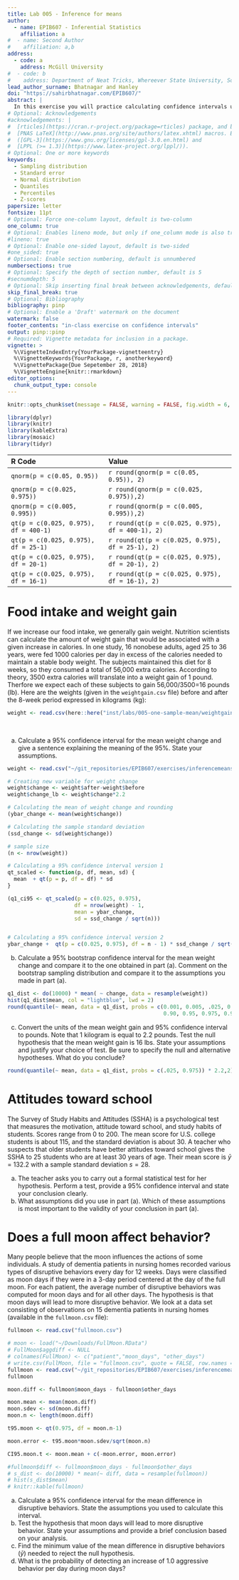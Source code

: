 ```yaml
---
title: Lab 005 - Inference for means
author:
  - name: EPIB607 - Inferential Statistics
    affiliation: a
#  - name: Second Author
#    affiliation: a,b
address:
  - code: a
    address: McGill University
#  - code: b
#    address: Department of Neat Tricks, Whereever State University, Someplace, MC, 67890
lead_author_surname: Bhatnagar and Hanley
doi: "https://sahirbhatnagar.com/EPIB607/"
abstract: |
  In this exercise you will practice calculating confidence intervals using the t-distribution and the bootstrap.
# Optional: Acknowledgements
#acknowledgements: |
#  [rticles](https://cran.r-project.org/package=rticles) package, and both packages rely on the
#  [PNAS LaTeX](http://www.pnas.org/site/authors/latex.xhtml) macros. Both these sources are
#  ([GPL-3](https://www.gnu.org/licenses/gpl-3.0.en.html) and
#  [LPPL (>= 1.3)](https://www.latex-project.org/lppl/)).
# Optional: One or more keywords
keywords:
  - Sampling distribution
  - Standard error
  - Normal distribution
  - Quantiles
  - Percentiles
  - Z-scores
papersize: letter
fontsize: 11pt
# Optional: Force one-column layout, default is two-column
one_column: true
# Optional: Enables lineno mode, but only if one_column mode is also true
#lineno: true
# Optional: Enable one-sided layout, default is two-sided
#one_sided: true
# Optional: Enable section numbering, default is unnumbered
numbersections: true
# Optional: Specify the depth of section number, default is 5
#secnumdepth: 5
# Optional: Skip inserting final break between acknowledgements, default is false
skip_final_break: true
# Optional: Bibliography 
bibliography: pinp
# Optional: Enable a 'Draft' watermark on the document
watermark: false
footer_contents: "in-class exercise on confidence intervals"
output: pinp::pinp
# Required: Vignette metadata for inclusion in a package.
vignette: >
  %\VignetteIndexEntry{YourPackage-vignetteentry}
  %\VignetteKeywords{YourPackage, r, anotherkeyword}
  %\VignettePackage{Due Sepetember 28, 2018}
  %\VignetteEngine{knitr::rmarkdown}
editor_options: 
  chunk_output_type: console
---
```



```r
knitr::opts_chunk$set(message = FALSE, warning = FALSE, fig.width = 6, fig.height = 6, eval = FALSE, echo = FALSE)
```

```r
library(dplyr)
library(knitr)
library(kableExtra)
library(mosaic)
library(tidyr)
```



|R Code                     |       Value        |
|:--------------------------|:----------------------------------|
|`qnorm(p = c(0.05, 0.95))` |`r round(qnorm(p = c(0.05, 0.95)), 2)`    |
|`qnorm(p = c(0.025, 0.975))` |`r round(qnorm(p = c(0.025, 0.975)),2)`    |
|`qnorm(p = c(0.005, 0.995))` |`r round(qnorm(p = c(0.005, 0.995)),2)`    |
|`qt(p = c(0.025, 0.975), df = 400-1)` |`r round(qt(p = c(0.025, 0.975), df = 400-1), 2)`    |
|`qt(p = c(0.025, 0.975), df = 25-1)` |`r round(qt(p = c(0.025, 0.975), df = 25-1), 2)`    |
|`qt(p = c(0.025, 0.975), df = 20-1)` |`r round(qt(p = c(0.025, 0.975), df = 20-1), 2)`    |
|`qt(p = c(0.025, 0.975), df = 16-1)` |`r round(qt(p = c(0.025, 0.975), df = 16-1), 2)`    |



# Food intake and weight gain

If we increase our food intake, we generally gain weight. Nutrition scientists can calculate the amount of weight gain that would be associated with a given increase in calories. In one study, 16 nonobese adults, aged 25 to 36 years, were fed 1000 calories per day in excess of the calories needed to maintain a stable body weight. The subjects maintained this diet for 8 weeks, so they consumed a total of 56,000 extra calories. According to theory, 3500 extra calories will translate into a weight gain of 1 pound. Therfore we expect each of these subjects to gain 56,000/3500=16 pounds (lb). Here are the weights (given in the `weightgain.csv` file) before and after the 8-week period expressed in kilograms (kg):

```r
weight <- read.csv(here::here("inst/labs/005-one-sample-mean/weightgain.csv"))

```

<br>

a. Calculate a 95% confidence interval for the mean weight change and give a sentence explaining the meaning of the 95%. State your assumptions. 

```r
weight <- read.csv("~/git_repositories/EPIB607/exercises/inferencemeans/weightgain.csv")

# Creating new variable for weight change
weight$change <- weight$after-weight$before
weight$change_lb <- weight$change*2.2

# Calculating the mean of weight change and rounding
(ybar_change <- mean(weight$change))

# Calculating the sample standard deviation
(ssd_change <- sd(weight$change))

# sample size
(n <- nrow(weight))

# Calculating a 95% confidence interval version 1
qt_scaled <- function(p, df, mean, sd) {
  mean  + qt(p = p, df = df) * sd
}

(q1_ci95 <- qt_scaled(p = c(0.025, 0.975), 
                     df = nrow(weight) - 1, 
                     mean = ybar_change, 
                     sd = ssd_change / sqrt(n)))


# Calculating a 95% confidence interval version 2
ybar_change +  qt(p = c(0.025, 0.975), df = n - 1) * ssd_change / sqrt(n)

```


b. Calculate a 95% bootstrap confidence interval for the mean weight change and compare it to the one obtained in part (a). Comment on the bootstrap sampling distribution and compare it to the assumptions you made in part (a).

```r
q1_dist <- do(10000) * mean( ~ change, data = resample(weight))
hist(q1_dist$mean, col = "lightblue", lwd = 2)
round(quantile(~ mean, data = q1_dist, probs = c(0.001, 0.005, .025, 0.05, 
                                                 0.90, 0.95, 0.975, 0.99)),2)
```



c. Convert the units of the mean weight gain and 95% confidence interval to pounds. Note that 1 kilogram is equal to 2.2 pounds. Test the null hypothesis that the mean weight gain is 16 lbs. State your assumptions and justify your choice of test. Be sure to specify the null and alternative hypotheses. What do you conclude?


```r
round(quantile(~ mean, data = q1_dist, probs = c(.025, 0.975)) * 2.2,2)
```



\newpage

# Attitudes toward school

The Survey of Study Habits and Attitudes (SSHA) is a psychological test that measures the motivation, attitude toward school, and study habits of students. Scores range from 0 to 200. The mean score for U.S. college students is about 115, and the standard deviation is about 30. A teacher who suspects that older students have better attitudes toward school gives the SSHA to 25 students who are at least 30 years of age. Their mean score is $\bar{y}$ = 132.2 with a sample standard deviation $s = 28$. 

a. The teacher asks you to carry out a formal statistical test for her hypothesis. Perform a test, provide a 95% confidence interval and state your conclusion clearly. 
b. What assumptions did you use in part (a). Which of these assumptions is most important to the validity of your conclusion in part (a).



# Does a full moon affect behavior?

Many people believe that the moon influences the actions of some individuals. A study of dementia patients in nursing homes recorded various types of disruptive behaviors every day for 12 weeks. Days were classified as moon days if they were in a 3-day period centered at the day of the full moon. For each patient, the average number of disruptive behaviors was computed for moon days and for all other days. The hypothesis is that moon days will lead to more disruptive behavior. We look at a data set consisting of observations on 15 dementia patients in nursing homes (available in the `fullmoon.csv` file): 

```r
fullmoon <- read.csv("fullmoon.csv")
```

```r
# moon <- load("~/Downloads/FullMoon.RData")
# FullMoon$aggdiff <- NULL
# colnames(FullMoon) <- c("patient","moon_days", "other_days")
# write.csv(FullMoon, file = "fullmoon.csv", quote = FALSE, row.names = FALSE)
fullmoon <- read.csv("~/git_repositories/EPIB607/exercises/inferencemeans/fullmoon.csv")
fullmoon

moon.diff <- fullmoon$moon_days - fullmoon$other_days

moon.mean <- mean(moon.diff)
moon.sdev <- sd(moon.diff)
moon.n <- length(moon.diff)

t95.moon <- qt(0.975, df = moon.n-1)

moon.error <- t95.moon*moon.sdev/sqrt(moon.n)

CI95.moon.t <- moon.mean + c(-moon.error, moon.error)

#fullmoon$diff <- fullmoon$moon_days - fullmoon$other_days
# s_dist <- do(10000) * mean(~ diff, data = resample(fullmoon))
# hist(s_dist$mean)
# knitr::kable(fullmoon)
```

a. Calculate a 95% confidence interval for the mean difference in disruptive behaviors. State the assumptions you used to calculate this interval.
b. Test the hypothesis that moon days will lead to more disruptive behavior. State your assumptions and provide a brief conclusion based on your analysis. 
c. Find the minimum value of the mean difference in disruptive behaviors ($\bar{y}$) needed to reject the null hypothesis. 
d. What is the probability of detecting an increase of 1.0 aggressive behavior per day during moon days? 



